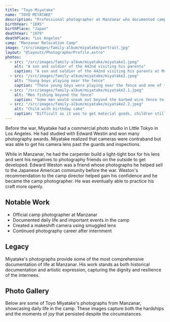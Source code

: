 ```yaml
---
title: "Toyo Miyatake"
name: "TOYO MIYATAKE"
description: "Professional photographer at Manzanar who documented camp life despite camera restrictions"
birthYear: "1895"
birthPlace: "Japan"
deathYear: "1979"
deathPlace: "Los Angeles"
camp: "Manzanar Relocation Camp"
image: "/src/images/family-album/miyatake/portrait.jpg"
layout: "@layouts/PhotographerProfile.astro"
photos:
  - src: "/src/images/family-album/miyatake/miyatake1.jpeg"
    alt: "A son and soldier of the 442nd visiting his parents"
    caption: "A son and soldier of the 442nd visiting his parents at Manzanar Concentration Camp. Photo copyright by Archie Miyatake."
  - src: "/src/images/family-album/miyatake/miyatake2.jpeg"
    alt: "Young boys playing near the fence"
    caption: "These young boys were playing near the fence and one of the guard tower of the camp. Photo copyright by Archie Miyatake."
  - src: "/src/images/family-album/miyatake/miyatake2.1.jpeg"
    alt: "Men fishing beyond the fence"
    caption: "Some men would sneak out beyond the barbed wire fence to go fishing for several days."
  - src: "/src/images/family-album/miyatake/miyatake2.2.jpeg"
    alt: "Child with birthday cake"
    caption: "Difficult as it was to get material goods, children still had birthdays to celebrate. Bartering was common to get birthday cakes from the cook."
---
```


Before the war, Miyatake had a commercial photo studio in Little Tokyo in Los Angeles. He had studied with Edward Westin and won many photography awards. Miyatake realized that cameras were contraband but was able to get his camera lens past the guards and inspections. 

While in Manzanar, he had the carpenter build a light-tight box for his lens and sent his negatives to photography friends on the outside to get developed. Edward Weston was a friend whose photographs he helped sell to the Japanese American community before the war. Weston's recommendation to the camp director helped gain his confidence and he became the camp photographer. He was eventually able to practice his craft more openly.

## Notable Work
- Official camp photographer at Manzanar
- Documented daily life and important events in the camp
- Created a makeshift camera using smuggled lens
- Continued photography career after internment

## Legacy
Miyatake's photographs provide some of the most comprehensive documentation of life at Manzanar. His work stands as both historical documentation and artistic expression, capturing the dignity and resilience of the internees.

## Photo Gallery
Below are some of Toyo Miyatake's photographs from Manzanar, showcasing daily life in the camp. These images capture both the hardships and the moments of joy that persisted despite the circumstances.
